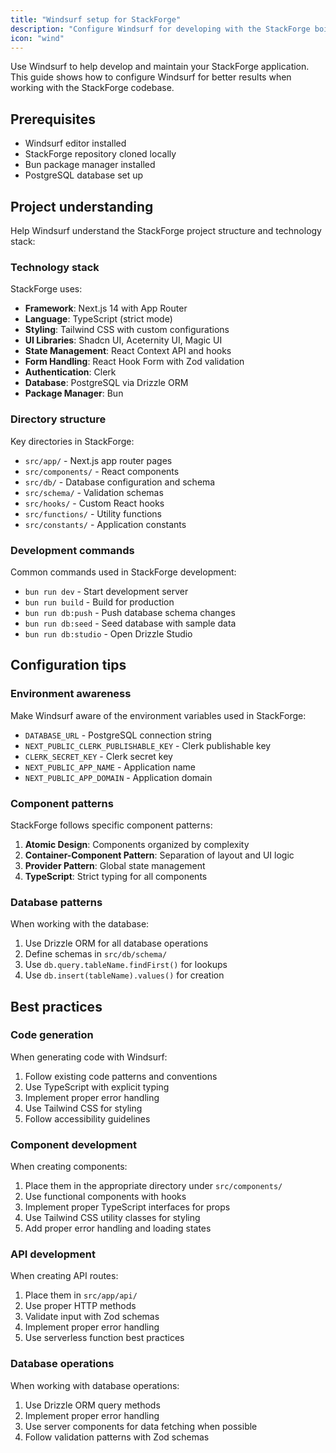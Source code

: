 ```yaml
---
title: "Windsurf setup for StackForge"
description: "Configure Windsurf for developing with the StackForge boilerplate"
icon: "wind"
---
```


Use Windsurf to help develop and maintain your StackForge application. This guide shows how to configure Windsurf for better results when working with the StackForge codebase.

## Prerequisites

- Windsurf editor installed
- StackForge repository cloned locally
- Bun package manager installed
- PostgreSQL database set up

## Project understanding

Help Windsurf understand the StackForge project structure and technology stack:

### Technology stack

StackForge uses:
- **Framework**: Next.js 14 with App Router
- **Language**: TypeScript (strict mode)
- **Styling**: Tailwind CSS with custom configurations
- **UI Libraries**: Shadcn UI, Aceternity UI, Magic UI
- **State Management**: React Context API and hooks
- **Form Handling**: React Hook Form with Zod validation
- **Authentication**: Clerk
- **Database**: PostgreSQL via Drizzle ORM
- **Package Manager**: Bun

### Directory structure

Key directories in StackForge:
- `src/app/` - Next.js app router pages
- `src/components/` - React components
- `src/db/` - Database configuration and schema
- `src/schema/` - Validation schemas
- `src/hooks/` - Custom React hooks
- `src/functions/` - Utility functions
- `src/constants/` - Application constants

### Development commands

Common commands used in StackForge development:
- `bun run dev` - Start development server
- `bun run build` - Build for production
- `bun run db:push` - Push database schema changes
- `bun run db:seed` - Seed database with sample data
- `bun run db:studio` - Open Drizzle Studio

## Configuration tips

### Environment awareness

Make Windsurf aware of the environment variables used in StackForge:
- `DATABASE_URL` - PostgreSQL connection string
- `NEXT_PUBLIC_CLERK_PUBLISHABLE_KEY` - Clerk publishable key
- `CLERK_SECRET_KEY` - Clerk secret key
- `NEXT_PUBLIC_APP_NAME` - Application name
- `NEXT_PUBLIC_APP_DOMAIN` - Application domain

### Component patterns

StackForge follows specific component patterns:
1. **Atomic Design**: Components organized by complexity
2. **Container-Component Pattern**: Separation of layout and UI logic
3. **Provider Pattern**: Global state management
4. **TypeScript**: Strict typing for all components

### Database patterns

When working with the database:
1. Use Drizzle ORM for all database operations
2. Define schemas in `src/db/schema/`
3. Use `db.query.tableName.findFirst()` for lookups
4. Use `db.insert(tableName).values()` for creation

## Best practices

### Code generation

When generating code with Windsurf:
1. Follow existing code patterns and conventions
2. Use TypeScript with explicit typing
3. Implement proper error handling
4. Use Tailwind CSS for styling
5. Follow accessibility guidelines

### Component development

When creating components:
1. Place them in the appropriate directory under `src/components/`
2. Use functional components with hooks
3. Implement proper TypeScript interfaces for props
4. Use Tailwind CSS utility classes for styling
5. Add proper error handling and loading states

### API development

When creating API routes:
1. Place them in `src/app/api/`
2. Use proper HTTP methods
3. Validate input with Zod schemas
4. Implement proper error handling
5. Use serverless function best practices

### Database operations

When working with database operations:
1. Use Drizzle ORM query methods
2. Implement proper error handling
3. Use server components for data fetching when possible
4. Follow validation patterns with Zod schemas
